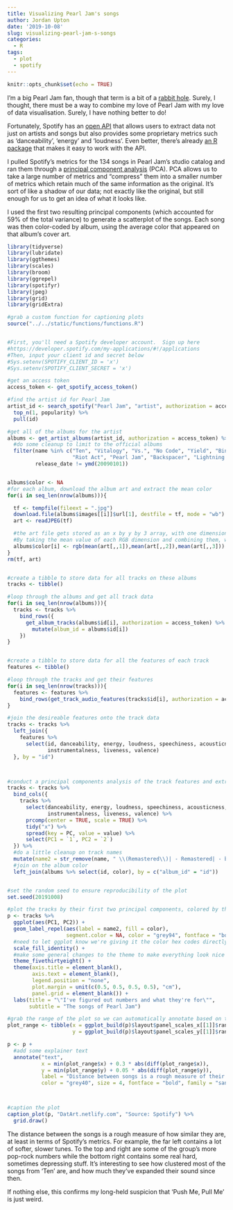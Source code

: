 ```yaml
---
title: Visualizing Pearl Jam's songs
author: Jordan Upton
date: '2019-10-08'
slug: visualizing-pearl-jam-s-songs
categories:
  - R
tags:
  - plot
  - spotify
---
```


```r
knitr::opts_chunk$set(echo = TRUE)
```

I'm a big Pearl Jam fan, though that term is a bit of a [rabbit hole](https://xkcd.com/1095/).  Surely, I thought, there must be a way to combine my love of Pearl Jam with my love of data visualisation.  Surely, I have nothing better to do!

Fortunately, Spotify has an [open API](https://developer.spotify.com/my-applications/#!/applications) that allows users to extract data not just on artists and songs but also provides some proprietary metrics such as 'danceability', 'energy' and 'loudness'.  Even better, there's already [an R package](https://cran.r-project.org/web/packages/spotifyr/spotifyr.pdf) that makes it easy to work with the API.

I pulled Spotify's metrics for the 134 songs in Pearl Jam's studio catalog and ran them through a [principal component analysis](https://en.wikipedia.org/wiki/Principal_component_analysis) (PCA).  PCA allows us to take a large number of metrics and "compress" them into a smaller number of metrics which retain much of the same information as the original.  It's sort of like a shadow of our data; not exactly like the original, but still enough for us to get an idea of what it looks like.

I used the first two resulting principal components (which accounted for 59% of the total variance) to generate a scatterplot of the songs.  Each song was then color-coded by album, using the average color that appeared on that album's cover art.

```r
library(tidyverse)
library(lubridate)
library(ggthemes)
library(scales)
library(broom)
library(ggrepel)
library(spotifyr)
library(jpeg)
library(grid)
library(gridExtra)

#grab a custom function for captioning plots
source("../../static/functions/functions.R")


#First, you'll need a Spotify developer account.  Sign up here
#https://developer.spotify.com/my-applications/#!/applications
#Then, input your client id and secret below
#Sys.setenv(SPOTIFY_CLIENT_ID = 'x')
#Sys.setenv(SPOTIFY_CLIENT_SECRET = 'x')

#get an access token
access_token <- get_spotify_access_token()

#find the artist id for Pearl Jam
artist_id <- search_spotify("Pearl Jam", "artist", authorization = access_token) %>%
  top_n(1, popularity) %>%
  pull(id)

#get all of the albums for the artist
albums <- get_artist_albums(artist_id, authorization = access_token) %>%
  #do some cleanup to limit to the official albums
  filter(name %in% c("Ten", "Vitalogy", "Vs.", "No Code", "Yield", "Binaural",
                     "Riot Act", "Pearl Jam", "Backspacer", "Lightning Bolt"),
         release_date != ymd(20090101))


albums$color <- NA
#for each album, download the album art and extract the mean color
for(i in seq_len(nrow(albums))){

  tf <- tempfile(fileext = ".jpg")
  download.file(albums$images[[i]]$url[1], destfile = tf, mode = "wb")
  art <- readJPEG(tf)

  #the art file gets stored as an x by y by 3 array, with one dimension each for RGB.
  #By taking the mean value of each RGB dimension and combining them, we get the average color
  albums$color[i] <- rgb(mean(art[,,1]),mean(art[,,2]),mean(art[,,3]))
}
rm(tf, art)


#create a tibble to store data for all tracks on these albums
tracks <- tibble()

#loop through the albums and get all track data
for(i in seq_len(nrow(albums))){
  tracks <- tracks %>%
    bind_rows({
      get_album_tracks(albums$id[i], authorization = access_token) %>%
        mutate(album_id = albums$id[i])
    })
}


#create a tibble to store data for all the features of each track
features <- tibble()

#loop through the tracks and get their features
for(i in seq_len(nrow(tracks))){
  features <- features %>%
    bind_rows(get_track_audio_features(tracks$id[i], authorization = access_token))
}

#join the desireable features onto the track data
tracks <- tracks %>%
  left_join({
    features %>%
      select(id, danceability, energy, loudness, speechiness, acousticness,
             instrumentalness, liveness, valence)
  }, by = "id")



#conduct a principal components analysis of the track features and extract the first 2 PCs
tracks <- tracks %>%
  bind_cols({
    tracks %>%
      select(danceability, energy, loudness, speechiness, acousticness,
             instrumentalness, liveness, valence) %>%
      prcomp(center = TRUE, scale = TRUE) %>%
      tidy("x") %>%
      spread(key = PC, value = value) %>%
      select(PC1 = `1`, PC2 = `2`)
  }) %>%
  #do a little cleanup on track names
  mutate(name2 = str_remove(name, " \\(Remastered\\)| - Remastered| - bonus track")) %>%
  #join on the album color
  left_join(albums %>% select(id, color), by = c("album_id" = "id"))


#set the random seed to ensure reproducibility of the plot
set.seed(20191008)

#plot the tracks by their first two principal components, colored by the album
p <- tracks %>% 
  ggplot(aes(PC1, PC2)) + 
  geom_label_repel(aes(label = name2, fill = color),
                   segment.color = NA, color = "grey94", fontface = "bold", size = 3) + 
  #need to let ggplot know we're giving it the color hex codes directly
  scale_fill_identity() + 
  #make some general changes to the theme to make everything look nice
  theme_fivethirtyeight() + 
  theme(axis.title = element_blank(),
        axis.text = element_blank(),
        legend.position = "none",
        plot.margin = unit(c(0.5, 0.5, 0.5, 0.5), "cm"),
        panel.grid = element_blank()) + 
  labs(title = "\"I've figured out numbers and what they're for\"",
       subtitle = "The songs of Pearl Jam")

#grab the range of the plot so we can automatically annotate based on them
plot_range <- tibble(x = ggplot_build(p)$layout$panel_scales_x[[1]]$range$range,
                     y = ggplot_build(p)$layout$panel_scales_y[[1]]$range$range)

p <- p +
  #add some explainer text
  annotate("text", 
           x = min(plot_range$x) + 0.3 * abs(diff(plot_range$x)), 
           y = min(plot_range$y) + 0.05 * abs(diff(plot_range$y)),
           label = "Distance between songs is a rough measure of their similarity.\nX and Y position determined using the first two principal components from an analysis on song\ndanceability, energy, loudness, speechiness, acousticness, instrumentalness, liveness & valence.\nLabels are colored by album, using the average color of the album art.",
           color = "grey40", size = 4, fontface = "bold", family = "sans") 



#caption the plot
caption_plot(p, "DatArt.netlify.com", "Source: Spotify") %>% 
  grid.draw()
```

The distance between the songs is a rough measure of how similar they are, at least in terms of Spotify's metrics.  For example, the far left contains a lot of softer, slower tunes.  To the top and right are some of the group's more pop-rock numbers while the bottom right contains some real hard, sometimes depressing stuff.  It's interesting to see how clustered most of the songs from 'Ten' are, and how much they've expanded their sound since then.

If nothing else, this confirms my long-held suspicion that 'Push Me, Pull Me' is just weird.